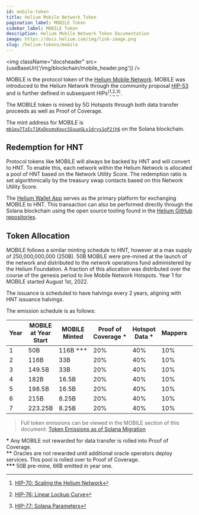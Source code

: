 ```yaml
---
id: mobile-token
title: Helium Mobile Network Token
pagination_label: MOBILE Token
sidebar_label: MOBILE Token
description: Helium Mobile Network Token Documentation
image: https://docs.helium.com/img/link-image.png
slug: /helium-tokens/mobile
---
```



<img className="docsheader" src={useBaseUrl('/img/blockchain/mobile_header.png')} />

MOBILE is the protocol token of the [Helium Mobile Network](/5g-on-helium). MOBILE was introduced to
the Helium Network through the community proposal
[HIP-53](https://github.com/helium/HIP/blob/main/0053-mobile-dao.md) and is further defined in
subsequent HIPs<sup>(</sup>[^1]<sup>,</sup>[^2]<sup>,</sup>[^3]<sup>)</sup>.

[^1]:
    [HIP-70: Scaling the Helium Network](https://github.com/helium/HIP/blob/main/0070-scaling-helium.md)

[^2]:
    [HIP-76: Linear Lockup Curve](https://github.com/helium/HIP/blob/main/0076-linear-lockup-curve.md)

[^3]: [HIP-77: Solana Parameters](https://github.com/helium/HIP/blob/main/0077-solana-parameters.md)
[^4]:
    [HIP-80: Simplifying DAO Utility Score](https://github.com/helium/HIP/blob/main/0080-simplifying-dao-utility-score.md)

The MOBILE token is mined by 5G Hotspots through both data transfer proceeds as well as Proof of
Coverage.

The mint address for MOBILE is
[`mb1eu7TzEc71KxDpsmsKoucSSuuoGLv1drys1oP2jh6`](https://explorer.solana.com/address/mb1eu7TzEc71KxDpsmsKoucSSuuoGLv1drys1oP2jh6)
on the Solana blockchain.

## Redemption for HNT

Protocol tokens like MOBILE will always be backed by HNT and will convert to HNT. To enable this,
each network within the Helium Network is allocated a pool of HNT based on the Network Utility
Score. The redemption ratio is set algorithmically by the treasury swap contacts based on this
Network Utility Score.

The [Helium Wallet App](/wallets/helium-wallet-app) serves as the primary platform for exchanging
MOBILE to HNT. This transaction can also be performed directly through the Solana blockchain using
the open source tooling found in the [Helium GitHub repositories](https://github.com/helium).

## Token Allocation

MOBILE follows a similar minting schedule to HNT, however at a max supply of 250,000,000,000 (250B).
50B MOBILE were pre-mined at the launch of the network and distributed to the network operations
fund administered by the Helium Foundation. A fraction of this allocation was distributed over the
course of the genesis period to live Mobile Network Hotspots. Year 1 for MOBILE started August
1st, 2022.

The issuance is scheduled to have halvings every 2 years, aligning with HNT issuance halvings.

The emission schedule is as follows:

| Year | MOBILE at Year Start | MOBILE Minted | Proof of Coverage \* | Hotspot Data \* | Mappers | Service Providers | Oracles \*\* | veHNT Stakers |
| ---- | -------------------- | ------------- | -------------------- | --------------- | ------- | ----------------- | ------------ | ------------- |
| 1    | 50B                  | 116B \*\*\*   | 20%                  | 40%             | 10%     | 20%               | 4%           | 6%            |
| 2    | 116B                 | 33B           | 20%                  | 40%             | 10%     | 20%               | 4%           | 6%            |
| 3    | 149.5B               | 33B           | 20%                  | 40%             | 10%     | 20%               | 4%           | 6%            |
| 4    | 182B                 | 16.5B         | 20%                  | 40%             | 10%     | 20%               | 4%           | 6%            |
| 5    | 198.5B               | 16.5B         | 20%                  | 40%             | 10%     | 20%               | 4%           | 6%            |
| 6    | 215B                 | 8.25B         | 20%                  | 40%             | 10%     | 20%               | 4%           | 6%            |
| 7    | 223.25B              | 8.25B         | 20%                  | 40%             | 10%     | 20%               | 4%           | 6%            |

> Full token emissions can be viewed in the MOBILE section of this document:
> [Token Emissions as of Solana Migration](https://github.com/helium/HIP/blob/main/HIP-solana-parameters/token-emissions-as-of-solana-migration.pdf)

**\*** Any MOBILE not rewarded for data transfer is rolled into Proof of Coverage.  
**\*\*** Oracles are not rewarded until additional oracle operators deploy services. This pool is
rolled over to Proof of Coverage.  
**\*\*\*** 50B pre-mine, 66B emitted in year one.

